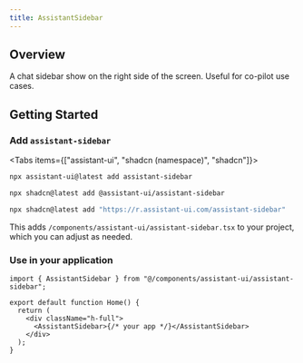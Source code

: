 ```yaml
---
title: AssistantSidebar
---
```



## Overview

A chat sidebar show on the right side of the screen. Useful for co-pilot use cases.

## Getting Started

<Steps> 
  <Step>

### Add `assistant-sidebar`

<Tabs items={["assistant-ui", "shadcn (namespace)", "shadcn"]}>
  <Tab>

```sh
npx assistant-ui@latest add assistant-sidebar
```

  </Tab>
  <Tab>

```sh
npx shadcn@latest add @assistant-ui/assistant-sidebar
```

  </Tab>
  <Tab>

```sh
npx shadcn@latest add "https://r.assistant-ui.com/assistant-sidebar"
```

  </Tab>
</Tabs>

This adds `/components/assistant-ui/assistant-sidebar.tsx` to your project, which you can adjust as needed.

  </Step>
  <Step>

### Use in your application

```tsx title="/app/page.tsx" {1,6}
import { AssistantSidebar } from "@/components/assistant-ui/assistant-sidebar";

export default function Home() {
  return (
    <div className="h-full">
      <AssistantSidebar>{/* your app */}</AssistantSidebar>
    </div>
  );
}
```

  </Step>
</Steps>
